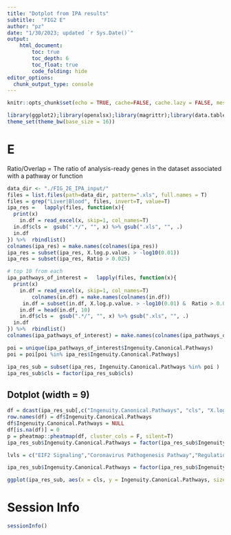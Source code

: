 ```yaml
---
title: "Dotplot from IPA results"
subtitle:  "FIG2 E"
author: "pz"
date: "1/30/2023; updated `r Sys.Date()`"
output:
    html_document:
        toc: true
        toc_depth: 6
        toc_float: true
        code_folding: hide
editor_options: 
  chunk_output_type: console
---
```


```r
knitr::opts_chunk$set(echo = TRUE, cache=FALSE, cache.lazy = FALSE, message=FALSE, warning = FALSE)
```

```r
library(ggplot2);library(openxlsx);library(magrittr);library(data.table);library("readxl")
theme_set(theme_bw(base_size = 16))
```

# E

Ratio/Overlap =  The ratio of analysis-ready genes in the dataset associated with a pathway or function


```r
data_dir <- "./FIG_2E_IPA_input/"
files = list.files(path=data_dir, pattern=".xls", full.names = T)
files = grep("Liver|Blood", files, invert=T, value=T)
ipa_res =   lapply(files, function(x){
  print(x)
    in.df = read_excel(x, skip=1, col_names=T)
  in.df$cls =  gsub(".*/", "", x) %>% gsub(".xls", "", .)
  in.df
}) %>%  rbindlist()
colnames(ipa_res) = make.names(colnames(ipa_res))
ipa_res = subset(ipa_res, X.log.p.value. > -log10(0.01))
ipa_res = subset(ipa_res, Ratio > 0.025)

# top 10 from each
ipa_pathways_of_interest =   lapply(files, function(x){
  print(x)
    in.df = read_excel(x, skip=1, col_names=T)
        colnames(in.df) = make.names(colnames(in.df))
     in.df = subset(in.df, X.log.p.value. > -log10(0.01) &  Ratio > 0.025)
    in.df = head(in.df, 10)
    in.df$cls =  gsub(".*/", "", x) %>% gsub(".xls", "", .)
  in.df
}) %>%  rbindlist()
colnames(ipa_pathways_of_interest) = make.names(colnames(ipa_pathways_of_interest))

poi = unique(ipa_pathways_of_interest$Ingenuity.Canonical.Pathways)
poi = poi[poi %in% ipa_res$Ingenuity.Canonical.Pathways]

ipa_res_sub = subset(ipa_res, Ingenuity.Canonical.Pathways %in% poi )
ipa_res_sub$cls = factor(ipa_res_sub$cls)
```




## Dotplot (width = 9)


```r
df = dcast(ipa_res_sub[,c("Ingenuity.Canonical.Pathways", "cls", "X.log.p.value.")], Ingenuity.Canonical.Pathways~cls) %>% as.data.frame()
row.names(df) = df$Ingenuity.Canonical.Pathways
df$Ingenuity.Canonical.Pathways = NULL
df[is.na(df)] = 0
p = pheatmap::pheatmap(df, cluster_cols = F, silent=T)
ipa_res_sub$Ingenuity.Canonical.Pathways = factor(ipa_res_sub$Ingenuity.Canonical.Pathways, levels= row.names(df[p$tree_row$order,]))

lvls = c("EIF2 Signaling","Coronavirus Pathogenesis Pathway","Regulation of eIF4 and p70S6K Signaling","mTOR Signaling","Antigen Presentation Pathway","Mitochondrial Dysfunction","Oxidative Phosphorylation","Production of Nitric Oxide and Reactive Oxygen Species in Macrophages","Fcγ Receptor-mediated Phagocytosis in Macrophages and Monocytes","Phagosome Formation","Clathrin-mediated Endocytosis Signaling","Opioid Signaling Pathway","Cardiac Hypertrophy Signaling","Colorectal Cancer Metastasis Signaling","Macrophage Alternative Activation Signaling Pathway","LXR/RXR Activation","Virus Entry via Endocytic Pathways","Acute Phase Response Signaling","CLEAR Signaling Pathway","HIF1α Signaling","Pulmonary Healing Signaling Pathway","Glycolysis I","Gluconeogenesis I","Tumor Microenvironment Pathway","Ferroptosis Signaling Pathway","Osteoarthritis Pathway","MSP-RON Signaling In Macrophages Pathway","Neuroinflammation Signaling Pathway","PD-1, PD-L1 cancer immunotherapy pathway","Iron homeostasis signaling pathway","Heme Biosynthesis II","Heme Biosynthesis from Uroporphyrinogen-III I","Hypoxia Signaling in the Cardiovascular System","Rapoport-Luebering Glycolytic Shunt","Tetrapyrrole Biosynthesis II","Agranulocyte Adhesion and Diapedesis","Granulocyte Adhesion and Diapedesis","Complement System","Phagosome Maturation","Caveolar-mediated Endocytosis Signaling","Actin Nucleation by ARP-WASP Complex","Hepatic Fibrosis Signaling Pathway","RAC Signaling","Leukocyte Extravasation Signaling","RHOGDI Signaling","Signaling by Rho Family GTPases")

ipa_res_sub$Ingenuity.Canonical.Pathways = factor(ipa_res_sub$Ingenuity.Canonical.Pathways, levels= lvls)

ggplot(ipa_res_sub, aes(x = cls, y = Ingenuity.Canonical.Pathways, size = X.log.p.value.)) + geom_point(aes(fill = z.score), pch = 21)   + scale_fill_gradient2(low = "blue", midpoint = 0, mid = "white", high = "red", name="activation\nz-score") + ylab(NULL) + ggtitle("") + DOSE::theme_dose(12) + scale_size_continuous(range = c(3, 8),name="-log(p-value)") + guides(size = guide_legend(order = 1), color = guide_colorbar(order = 2)) + xlab("") + theme(axis.text.x=element_text(angle = 45, hjust = 1, vjust = 1))
```



# Session Info

```r
sessionInfo()
```

